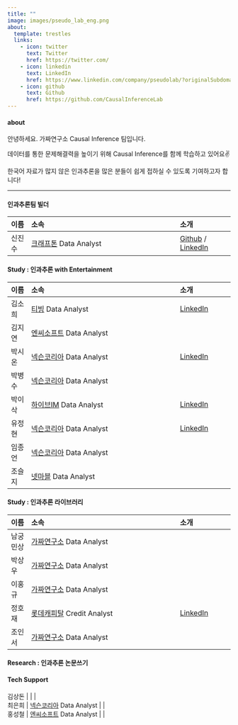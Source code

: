 ```yaml
---
title: ""
image: images/pseudo_lab_eng.png
about:
  template: trestles
  links:
    - icon: twitter
      text: Twitter
      href: https://twitter.com/
    - icon: linkedin
      text: LinkedIn
      href: https://www.linkedin.com/company/pseudolab/?originalSubdomain=kr
    - icon: github
      text: Github
      href: https://github.com/CausalInferenceLab
---
```


#### about

안녕하세요. 가짜연구소 Causal Inference 팀입니다.

데이터를 통한 문제해결력을 높이기 위해 Causal Inference를 함께 학습하고 있어요✌️ 

한국어 자료가 많지 않은 인과추론을 많은 분들이 쉽게 접하실 수 있도록 기여하고자 합니다!


---

#### 인과추론팀 빌더
| 이름   |                                     소속 |           소개|
|:-----  |:----------------------------------------|:--------------|
| 신진수 |  [크래프톤](https://www.krafton.com/) Data Analyst |  [Github](https://github.com/CausalInferenceLab) / [LinkedIn](https://www.linkedin.com/in/jinsoo-shin-436060162/) |

#### Study : 인과추론 with Entertainment

| 이름   |                                     소속 |           소개|
|:-----  |:----------------------------------------|:--------------|
| 김소희 |  [티빙](https://team.tving.com/) Data Analyst |  [LinkedIn](https://www.linkedin.com/in/sohee-kim-9460b6113/) |
| 김지연 |  [엔씨소프트](https://kr.ncsoft.com/kr/index.do) Data Analyst |  |
| 박시온 |  [넥슨코리아](https://company.nexon.com/kr/) Data Analyst | [LinkedIn](https://www.linkedin.com/in/rockgoat95/) |
| 박병수 |  [넥슨코리아](https://company.nexon.com/kr/) Data Analyst |  |
| 박이삭 |  [하이브IM](https://hybecorp.com/kor/main) Data Analyst | [LinkedIn](https://www.linkedin.com/in/%EC%9D%B4%EC%82%AD-%EB%B0%95-75a7a916a/) |
| 유정현 |  [넥슨코리아](https://company.nexon.com/kr/) Data Analyst | [LinkedIn](https://www.linkedin.com/in/jeonghyun-y-750a7b1b2/) |
| 임종언 |  [넥슨코리아](https://company.nexon.com/kr/) Data Analyst |  |
| 조슬지 |  [넷마블](https://www.krafton.com/) Data Analyst |  |


#### Study : 인과추론 라이브러리

| 이름   |                                     소속 |           소개|
|:-----  |:----------------------------------------|:--------------|
| 남궁민상 |  [가짜연구소](https://pseudo-lab.com) Data Analyst |  |
| 박상우 |  [가짜연구소](https://pseudo-lab.com) Data Analyst |  |
| 이홍규 |  [가짜연구소](https://pseudo-lab.com) Data Analyst |  |
| 정호재 |  [롯데캐피탈](https://www.lottecap.com) Credit Analyst |  [LinkedIn](https://www.linkedin.com/in/wjdghwo/) |
| 조인서 |  [가짜연구소](https://pseudo-lab.com) Data Analyst |  |


#### Research : 인과추론 논문쓰기


#### Tech Support
| 김상돈 |   |  |
| 최은희 |  [넥슨코리아](https://company.nexon.com/kr/) Data Analyst |  |
| 홍성철 |  [엔씨소프트](https://kr.ncsoft.com/kr/index.do) Data Analyst |  |



